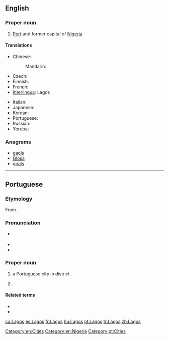 ==English==
{{wikipedia}}

===Proper noun===
{{en-proper noun}}

# [[Port]] and former capital of [[Nigeria]]

====Translations====
{{trans-top|former capital of Nigeria}}
* Chinese:
*: Mandarin: {{t|cmn|拉哥斯|tr=Lāgēsī|sc=Hani}}
* Czech: {{t-|cs|Lagos|m}}
* Finnish: {{t-|fi|Lagos}}
* French: {{t+|fr|Lagos}}
* [[Interlingua]]: Lagos
{{trans-mid}}
* Italian: {{t-|it|Lagos|f}}
* Japanese: {{t-|ja|ラゴス|tr=Ragosu|sc=Jpan}}
* Korean: {{t-|ko|라고스|tr=Ragoseu|sc=Kore}}
* Portuguese: {{t+|pt|Lagos}}
* Russian: {{t-|ru|Лагос|m|tr=Lágos}}
* Yoruba: {{t-|yo|Èkó}}
{{trans-bottom}}

===Anagrams===
* [[gaols#English|gaols]]
* [[Glosa#English|Glosa]]
* [[goals#English|goals]]

[[Category:en:Cities]]
[[Category:en:Nigeria]]

----

==Portuguese==

===Etymology===
From {{term|lagos||lakes|lang=pt}}.

===Pronunciation===
* {{a|Portugal}} {{IPA|/ˈlaɣuʃ/|lang=pt}}
* {{audio|Pt-pt Lagos FF.ogg|Audio (Portugal)}}
* {{homophones|lagos|lang=pt}}

===Proper noun===
{{pt-proper noun}}

# a Portuguese city in {{l|pt|Faro}} district.
# {{l|en|Lagos}} {{gloss|former capital of Nigeria}}

====Related terms====
* {{l|pt|lacobrigense}}
* {{l|pt|lagosiano}}

[[Category:pt:Cities]]

[[ca:Lagos]]
[[es:Lagos]]
[[fr:Lagos]]
[[hu:Lagos]]
[[pt:Lagos]]
[[tr:Lagos]]
[[zh:Lagos]]